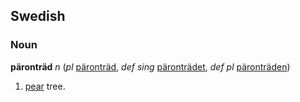 ==Swedish==
===Noun===
'''päronträd''' ''n'' (''pl'' [[päronträd]], ''def sing'' [[päronträdet]], ''def pl'' [[päronträden]])

#[[pear]] tree.